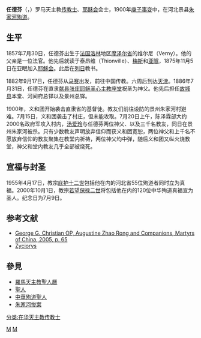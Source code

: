 {{Infobox Saint
|name=聖任德芬<br />Saint Leone Ignazio Mangin
|birth_date=1857年7月30日
|death_date={{death date and age|1900|7|20|1857|7|30}}
|feast_day=
|venerated_in=
|image= Saint Ignace Mangin.JPG
|imagesize=
|caption=
|birth_place={{flag|France}}[[摩泽尔省|摩泽尔省]]维尔尼
|death_place={{QING}}[[直隸省|直隸省]][[景州|景州]]
|titles=殉教者
|beatified_date=1955年4月17日
|beatified_place=
|beatified_by=[[教宗|教宗]][[庇護十二世|庇護十二世]]
|canonized_date=2000年10月1日
|canonized_place=
|canonized_by=[[教宗|教宗]][[若望保祿二世|若望保祿二世]]
|attributes=
|patronage=
|major_shrine=
|suppressed_date=
|issues=
}}
'''任德芬'''（{{lang-fr|Léon-Ignace Mangin}}，{{bd|1857年|7月30日|1900年|7月20日}}）罗马天主教[[传教士|传教士]]、[[耶稣会|耶稣会]]会士，1900年[[庚子事变|庚子事变]]中，在河北景县[[朱家河惨案|朱家河殉道]]。

== 生平 ==
1857年7月30日，任德芬出生于[[法国|法国]][[洛林|洛林]]地区[[摩泽尔省|摩泽尔省]]的维尔尼（Verny）。他的父亲是一位法官。他先后就读于泰昂维（Thionville）、[[梅斯|梅斯]]和[[亚眠|亚眠]]，1875年11月5日在亚眠加入[[耶稣会|耶稣会]]。此后在[[列日|列日]]教书。

1882年9月17日，任德芬从[[马赛|马赛]]出发，前往中国传教。六周后到达[[天津|天津]]。1886年7月31日，任德芬在直隶[[献县张庄耶稣圣心主教座堂|献县张庄耶稣圣心主教座堂]]祝圣为神父。他先后担任[[故城县|故城县]]本堂、河间府总铎以及景州总铎。

1900年，义和团开始袭击直隶省的基督徒。教友们前往设防的景州朱家河村避难。7月15日，义和团袭击了村庄，但未能攻取。7月20日上午，陈泽霖部大约2000名政府军攻入村内，[[汤爱玲|汤爱玲]]与任德芬两位神父、以及三千名教友，同日在景州朱家河被杀。只有少数教友声明放弃信仰而获义和团宽恕，两位神父和上千名不愿放弃信仰的教友聚集在教堂内祈祷，两位神父均中弹，随后义和团又纵火烧教堂，神父和堂内教友几乎全部被烧死。

== 宣福与封圣 ==
1955年4月17日，教宗[[庇护十二世|庇护十二世]]包括他在内的河北省55位殉道者同时立为真福。2000年10月1日，教宗[[若望保禄二世|若望保禄二世]]将包括他在内的120位中华殉道真福宣为圣人。纪念日为7月9日。

== 参考文献 ==
* [https://web.archive.org/web/20150924060722/http://www.op-stjoseph.org/resources/publications/chinamartyrs.pdf  George G. Christian OP, Augustine Zhao Rong and Companions, Martyrs of China, 2005, p. 65] 
* [https://web.archive.org/web/20041208063828/http://chinesemartyrs.org/chinese_saints/110-e.htm Życiorys] {{lang|en}}

==參見==
*[[羅馬天主教聖人曆|羅馬天主教聖人曆]]
*[[聖人|聖人]]
*[[中華殉道聖人|中華殉道聖人]]
*[[朱家河惨案|朱家河惨案]]

{{DEFAULTSORT:Mangin, Leon}}
[[分类:在华天主教传教士|分类:在华天主教传教士]]
[[Category:清朝基督教殉道者|M]]
[[Category:中華殉道聖人|M]]